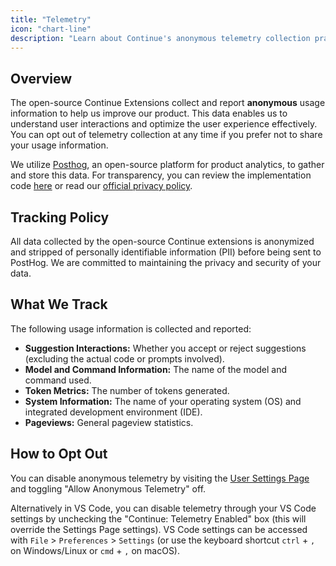 ```yaml
---
title: "Telemetry"
icon: "chart-line"
description: "Learn about Continue's anonymous telemetry collection practices, what usage data is tracked, and how to opt out of data collection to maintain your privacy preferences"
---
```


## Overview

The open-source Continue Extensions collect and report **anonymous** usage information to help us improve our product. This data enables us to understand user interactions and optimize the user experience effectively. You can opt out of telemetry collection at any time if you prefer not to share your usage information.

We utilize [Posthog](https://posthog.com/), an open-source platform for product analytics, to gather and store this data. For transparency, you can review the implementation code [here](https://github.com/continuedev/continue/blob/main/gui/src/hooks/CustomPostHogProvider.tsx) or read our [official privacy policy](https://continue.dev/privacy).

## Tracking Policy

All data collected by the open-source Continue extensions is anonymized and stripped of personally identifiable information (PII) before being sent to PostHog. We are committed to maintaining the privacy and security of your data.

## What We Track

The following usage information is collected and reported:

- **Suggestion Interactions:** Whether you accept or reject suggestions (excluding the actual code or prompts involved).
- **Model and Command Information:** The name of the model and command used.
- **Token Metrics:** The number of tokens generated.
- **System Information:** The name of your operating system (OS) and integrated development environment (IDE).
- **Pageviews:** General pageview statistics.

## How to Opt Out

You can disable anonymous telemetry by visiting the [User Settings Page](/customize/settings) and toggling "Allow Anonymous Telemetry" off.

Alternatively in VS Code, you can disable telemetry through your VS Code settings by unchecking the "Continue: Telemetry Enabled" box (this will override the Settings Page settings). VS Code settings can be accessed with `File` > `Preferences` > `Settings` (or use the keyboard shortcut `ctrl` + `,` on Windows/Linux or `cmd` + `,` on macOS).
